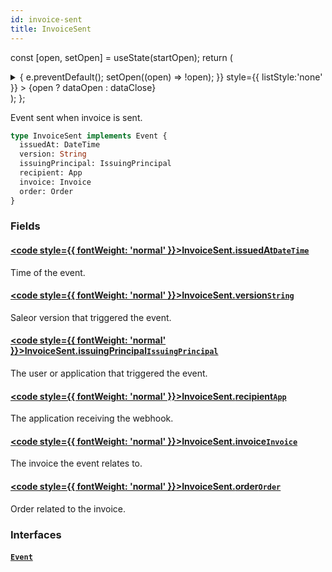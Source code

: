 ```yaml
---
id: invoice-sent
title: InvoiceSent
---
```






const [open, setOpen] = useState(startOpen);
return (
<details {...(open ? { open: true } : {})} className="details" style={{ border:'none', boxShadow:'none', background:'var(--ifm-background-color)' }}>
<summary
onClick={(e) => {
e.preventDefault();
setOpen((open) => !open);
}}
style={{ listStyle:'none' }} >
{open ? dataOpen : dataClose}
</summary>
{open && children}
</details>
);
};

Event sent when invoice is sent.


<Badge text="Added in Saleor 3.2" class="badge badge--secondary margin-bottom--sm" />


```graphql
type InvoiceSent implements Event {
  issuedAt: DateTime
  version: String
  issuingPrincipal: IssuingPrincipal
  recipient: App
  invoice: Invoice
  order: Order
}
```

### Fields

#### [<code style={{ fontWeight: 'normal' }}>InvoiceSent.<b>issuedAt</b></code>](#)<Bullet />[`DateTime`](../../../api-reference/miscellaneous/scalars/date-time.mdx) <Badge class="badge badge--secondary" text="scalar"/> <Badge class="badge badge--secondary" text="miscellaneous"/>

Time of the event.

#### [<code style={{ fontWeight: 'normal' }}>InvoiceSent.<b>version</b></code>](#)<Bullet />[`String`](../../../api-reference/miscellaneous/scalars/string.mdx) <Badge class="badge badge--secondary" text="scalar"/> <Badge class="badge badge--secondary" text="miscellaneous"/>

Saleor version that triggered the event.

#### [<code style={{ fontWeight: 'normal' }}>InvoiceSent.<b>issuingPrincipal</b></code>](#)<Bullet />[`IssuingPrincipal`](../../../api-reference/miscellaneous/unions/issuing-principal.mdx) <Badge class="badge badge--secondary" text="union"/> <Badge class="badge badge--secondary" text="miscellaneous"/>

The user or application that triggered the event.

#### [<code style={{ fontWeight: 'normal' }}>InvoiceSent.<b>recipient</b></code>](#)<Bullet />[`App`](../../../api-reference/apps/objects/app.mdx) <Badge class="badge badge--secondary" text="object"/> <Badge class="badge badge--secondary" text="apps"/>

The application receiving the webhook.

#### [<code style={{ fontWeight: 'normal' }}>InvoiceSent.<b>invoice</b></code>](#)<Bullet />[`Invoice`](../../../api-reference/orders/objects/invoice.mdx) <Badge class="badge badge--secondary" text="object"/> <Badge class="badge badge--secondary" text="orders"/>

The invoice the event relates to.

#### [<code style={{ fontWeight: 'normal' }}>InvoiceSent.<b>order</b></code>](#)<Bullet />[`Order`](../../../api-reference/orders/objects/order.mdx) <Badge class="badge badge--secondary" text="object"/> <Badge class="badge badge--secondary" text="orders"/>

Order related to the invoice.


<Badge text="Added in Saleor 3.10" class="badge badge--secondary margin-bottom--sm" />


### Interfaces

#### [`Event`](../../../api-reference/miscellaneous/interfaces/event.mdx) <Badge class="badge badge--secondary" text="interface"/> <Badge class="badge badge--secondary" text="miscellaneous"/>
